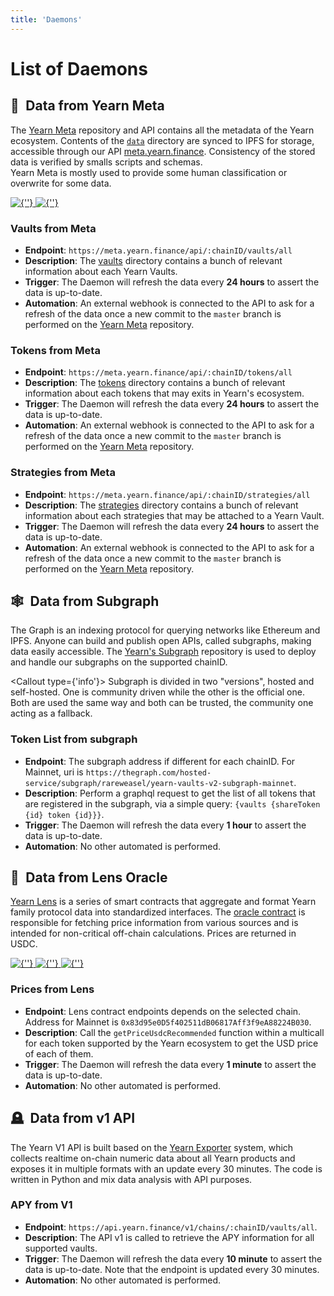 ```yaml
---
title: 'Daemons'
---
```



# List of Daemons

## 📰 Data from Yearn Meta
The [Yearn Meta](https://github.com/yearn/yearn-meta) repository and API contains all the metadata of the Yearn ecosystem. Contents of the [`data`](https://github.com/yearn/yearn-meta/data) directory are synced to IPFS for storage, accessible through our API [meta.yearn.finance](https://meta.yearn.finance). Consistency of the stored data is verified by smalls scripts and schemas.  
Yearn Meta is mostly used to provide some human classification or overwrite for some data.  

<div className={'flex flex-wrap gap-2 max-w-[28rem] mt-4'}>
	<a
		href={'https://github.com/iearn-finance/yearn-meta/actions?query=workflow%3AValidation'}
		target="_blank">
		<img
			alt={''}
			src={'https://github.com/iearn-finance/yearn-meta/workflows/Validation/badge.svg'} />
	</a>
	<a
		href={'https://github.com/iearn-finance/yearn-meta/actions?query=workflow%3ADeployment'}
		target="_blank">
		<img
			alt={''}
			src={'https://github.com/iearn-finance/yearn-meta/workflows/Deployment/badge.svg'} />
	</a>
</div>

### Vaults from Meta
- **Endpoint**: `https://meta.yearn.finance/api/:chainID/vaults/all`  
- **Description**: The [vaults](https://github.com/yearn/yearn-meta/tree/master/data/vaults) directory contains a bunch of relevant information about each Yearn Vaults.    
- **Trigger**: The Daemon will refresh the data every **24 hours** to assert the data is up-to-date.  
- **Automation**: An external webhook is connected to the API to ask for a refresh of the data once a new commit to the `master` branch is performed on the [Yearn Meta](https://github.com/yearn/yearn-meta) repository.  

### Tokens from Meta
- **Endpoint**: `https://meta.yearn.finance/api/:chainID/tokens/all`  
- **Description**: The [tokens](https://github.com/yearn/yearn-meta/tree/master/data/tokens) directory contains a bunch of relevant information about each tokens that may exits in Yearn's ecosystem.    
- **Trigger**: The Daemon will refresh the data every **24 hours** to assert the data is up-to-date.  
- **Automation**: An external webhook is connected to the API to ask for a refresh of the data once a new commit to the `master` branch is performed on the [Yearn Meta](https://github.com/yearn/yearn-meta) repository.  

### Strategies from Meta
- **Endpoint**: `https://meta.yearn.finance/api/:chainID/strategies/all`  
- **Description**: The [strategies](https://github.com/yearn/yearn-meta/tree/master/data/strategies) directory contains a bunch of relevant information about each strategies that may be attached to a Yearn Vault.  
- **Trigger**: The Daemon will refresh the data every **24 hours** to assert the data is up-to-date.  
- **Automation**: An external webhook is connected to the API to ask for a refresh of the data once a new commit to the `master` branch is performed on the [Yearn Meta](https://github.com/yearn/yearn-meta) repository.


## 🕸 Data from Subgraph
The Graph is an indexing protocol for querying networks like Ethereum and IPFS. Anyone can build and publish open APIs, called subgraphs, making data easily accessible. The [Yearn's Subgraph](https://github.com/yearn/yearn-vaults-v2-subgraph/) repository is used to deploy and handle our subgraphs on the supported chainID.

<Callout type={'info'}>
	Subgraph is divided in two "versions", hosted and self-hosted. One is community driven while the other is the official one. Both are used the same way and both can be trusted, the community one acting as a fallback.
</Callout>

### Token List from subgraph
- **Endpoint**: The subgraph address if different for each chainID. For Mainnet, uri is `https://thegraph.com/hosted-service/subgraph/rareweasel/yearn-vaults-v2-subgraph-mainnet`.
- **Description**: Perform a graphql request to get the list of all tokens that are registered in the subgraph, via a simple query: `{vaults {shareToken {id} token {id}}}`.
- **Trigger**: The Daemon will refresh the data every **1 hour** to assert the data is up-to-date.  
- **Automation**: No other automated is performed.  

## 🔮 Data from Lens Oracle
[Yearn Lens](https://docs.yearn.finance/vaults/yearn-lens/) is a series of smart contracts that aggregate and format Yearn family protocol data into standardized interfaces. The [oracle contract](https://etherscan.io/address/0x83d95e0D5f402511dB06817Aff3f9eA88224B030#readContract) is responsible for fetching price information from various sources and is intended for non-critical off-chain calculations. Prices are returned in USDC.

<div className={'flex flex-wrap gap-2 max-w-[28rem] mt-4'}>
	<a
		href={'https://etherscan.io/address/0x83d95e0D5f402511dB06817Aff3f9eA88224B030'}
		target="_blank">
		<img
			alt={''}
			src={'https://img.shields.io/badge/etherscan-verified-success'} />
	</a>
	<a
		href={'https://ftmscan.com/address/0x57AA88A0810dfe3f9b71a9b179Dd8bF5F956C46A'}
		target="_blank">
		<img
			alt={''}
			src={'https://img.shields.io/badge/ftmscan-verified-success'} />
	</a>
	<a
		href={'https://arbiscan.io/address/0x043518AB266485dC085a1DB095B8d9C2Fc78E9b9'}
		target="_blank">
		<img
			alt={''}
			src={'https://img.shields.io/badge/arbiscan-verified-success'} />
	</a>
</div>

### Prices from Lens
- **Endpoint**: Lens contract endpoints depends on the selected chain. Address for Mainnet is `0x83d95e0D5f402511dB06817Aff3f9eA88224B030`.   
- **Description**: Call the `getPriceUsdcRecommended` function within a multicall for each token supported by the Yearn ecosystem to get the USD price of each of them.    
- **Trigger**: The Daemon will refresh the data every **1 minute** to assert the data is up-to-date.  
- **Automation**: No other automated is performed.  



## 🪦 Data from v1 API
The Yearn V1 API is built based on the [Yearn Exporter](https://github.com/yearn/yearn-exporter) system, which collects realtime on-chain numeric data about all Yearn products and exposes it in multiple formats with an update every 30 minutes. The code is written in Python and mix data analysis with API purposes.

### APY from V1
- **Endpoint**: `https://api.yearn.finance/v1/chains/:chainID/vaults/all`.   
- **Description**: The API v1 is called to retrieve the APY information for all supported vaults.    
- **Trigger**: The Daemon will refresh the data every **10 minute** to assert the data is up-to-date. Note that the endpoint is updated every 30 minutes.  
- **Automation**: No other automated is performed.  
